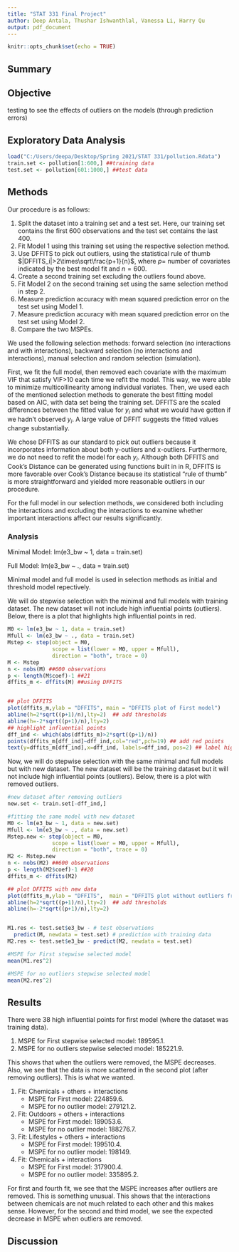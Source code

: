 ```yaml
---
title: "STAT 331 Final Project"
author: Deep Antala, Thushar Ishwanthlal, Vanessa Li, Harry Qu 
output: pdf_document
---
```


```r
knitr::opts_chunk$set(echo = TRUE)
```

## Summary

\pagebreak
## Objective

testing to see the effects of outliers on the models (through prediction errors)


\pagebreak
## Exploratory Data Analysis
```r
load("C:/Users/deepa/Desktop/Spring 2021/STAT 331/pollution.Rdata")
train.set <- pollution[1:600,] ##training data
test.set <- pollution[601:1000,] ##test data
```

\pagebreak
## Methods

Our procedure is as follows:

1. Split the dataset into a training set and a test set. Here, our training set contains the first 600 observations and the test set contains the last 400. 
2. Fit Model 1 using this training set using the respective selection method.
3. Use DFFITS to pick out outliers, using the statistical rule of thumb $|DFFITS_i|>2\times\sqrt\frac{p+1}{n}$, where $p=$ number of covariates indicated by the best model fit and $n=600$.
4. Create a second training set excluding the outliers found above.
5. Fit Model 2 on the second training set using the same selection method in step 2.
6. Measure prediction accuracy with mean squared prediction error on the test set using Model 1.
7. Measure prediction accuracy with mean squared prediction error on the test set using Model 2.
8. Compare the two MSPEs.

We used the following selection methods: forward selection (no interactions and with interactions), backward selection (no interactions and interactions), manual selection and random selection (simulation). 

First, we fit the full model, then removed each covariate with the maximum VIF that satisfy VIF>10 each time we refit the model. This way, we were able to minimize multicollinearity among individual variates. Then, we used each of the mentioned selection methods to generate the best fitting model based on AIC, with data set being the training set. DFFITS are the scaled differences between the fitted value for $y_i$ and what we would have gotten if we hadn't observed $y_i$. A large value of DFFIT suggests the fitted values change substantially.

We chose DFFITS as our standard to pick out outliers because it incorporates information about both y-outliers and x-outliers. Furthermore, we do not need to refit the model for each $y_i$. Although both DFFITS and Cook's Distance can be generated using functions built in in R, DFFITS is more favorable over Cook's Distance because its statistical "rule of thumb" is more straightforward and yielded more reasonable outliers in our procedure.

For the full model in our selection methods, we considered both including the interactions and excluding the interactions to examine whether important interactions affect our results significantly.\


### Analysis
Minimal Model: lm(e3_bw ~ 1, data = train.set)

Full Model: lm(e3_bw ~ ., data = train.set)\

Minimal model and full model is used in selection methods as initial and threshold model repectively.

\pagebreak
\textbf{Stepwise Selection}

We will do stepwise selection with the minimal and full models with training dataset. The new dataset will not include high influential points (outliers).
Below, there is a plot that highlights high influential points in red.
```r
M0 <- lm(e3_bw ~ 1, data = train.set)
Mfull <- lm(e3_bw ~ ., data = train.set)
Mstep <- step(object = M0,
              scope = list(lower = M0, upper = Mfull), 
              direction = "both", trace = 0)
M <- Mstep
n <- nobs(M) ##600 observations
p <- length(M$coef)-1 ##21
dffits_m <- dffits(M) ##using DFFITS 


## plot DFFITS
plot(dffits_m,ylab = "DFFITS", main = "DFFITS plot of First model") 
abline(h=2*sqrt((p+1)/n),lty=2)  ## add thresholds
abline(h=-2*sqrt((p+1)/n),lty=2)
## highlight influential points
dff_ind <- which(abs(dffits_m)>2*sqrt((p+1)/n))
points(dffits_m[dff_ind]~dff_ind,col="red",pch=19) ## add red points
text(y=dffits_m[dff_ind],x=dff_ind, labels=dff_ind, pos=2) ## label high influence points

```

Now, we will do stepwise selection with the same minimal and full models but with new dataset. The new dataset will be the training dataset but it will not include high influential points (outliers).
Below, there is a plot with removed outliers.

```r
#new dataset after removing outliers 
new.set <- train.set[-dff_ind,]

#fitting the same model with new dataset
M0 <- lm(e3_bw ~ 1, data = new.set)
Mfull <- lm(e3_bw ~ ., data = new.set)
Mstep.new <- step(object = M0,
              scope = list(lower = M0, upper = Mfull), 
              direction = "both", trace = 0)
M2 <- Mstep.new
n <- nobs(M2) ##600 observations
p <- length(M2$coef)-1 ##20
dffits_m <- dffits(M2)

## plot DFFITS with new data
plot(dffits_m,ylab = "DFFITS",  main = "DFFITS plot without outliers from First model") 
abline(h=2*sqrt((p+1)/n),lty=2)  ## add thresholds
abline(h=-2*sqrt((p+1)/n),lty=2)


M1.res <- test.set$e3_bw - # test observations
  predict(M, newdata = test.set) # prediction with training data
M2.res <- test.set$e3_bw - predict(M2, newdata = test.set)

```

```r
#MSPE for First stepwise selected model
mean(M1.res^2)

#MSPE for no outliers stepwise selected model
mean(M2.res^2)

```

\pagebreak
## Results

\textbf{Stepwise Selection (no interactions)}

There were 38 high influential points for first model (where the dataset was training data).

1. MSPE for First stepwise selected model: 189595.1.
2. MSPE for no outliers stepwise selected model: 185221.9.

This shows that when the outliers were removed, the MSPE decreases. Also, we see that the data is more scattered in the second plot (after removing outliers). This is what we wanted.\

\textbf{Manual Selection (with interactions)}

1. Fit: Chemicals + others + interactions
    + MSPE for First model: 224859.6.
    + MSPE for no outlier model: 279121.2.
    
2. Fit: Outdoors + others + interactions
    + MSPE for First model: 189053.6.
    + MSPE for no outlier model: 188276.7.
    
3. Fit: Lifestyles + others + interactions
    + MSPE for First model: 199510.4.
    + MSPE for no outlier model:  198149.
    
4. Fit: Chemicals + interactions 
    + MSPE for First model: 317900.4.
    + MSPE for no outlier model: 335895.2.

For first and fourth fit, we see that the MSPE increases after outliers are removed. This is something unusual. This shows that the interactions between chemicals are not much related to each other and this makes sense.
However, for the second and third model, we see the expected decrease in  MSPE when outliers are removed.

\pagebreak
## Discussion
